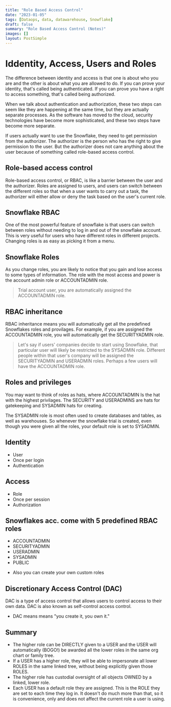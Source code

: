 ```yaml
---
title: "Role Based Access Control"
date: "2023-01-05"
tags: [Dataops, data, datawarehouse, Snowflake]
draft: false
summary: "Role Based Access Control (Notes)"
images: []
layout: PostSimple
---
```


# Iddentity, Access, Users and Roles

The difference between identity and access is that one is about who you are and the other is about what you are allowed to do. If you can prove your identity, that's called being authenticated. If you can prove you have a right to access something, that's called being authorized.

When we talk about authentication and authorization, these two steps can seem like they are happening at the same time, but they are actually separate processes. As the software has moved to the cloud, security technologies have become more sophisticated, and these two steps have become more separate.

If users actually want to use the Snowflake, they need to get permission from the authorizer. The authorizer is the person who has the right to give permission to the user. But the authorizer does not care anything about the user because of something called role-based access control.

## Role-based access control

Role-based access control, or RBAC, is like a barrier between the user and the authorizer. Roles are assigned to users, and users can switch between the different roles so that when a user wants to carry out a task, the authorizer will either allow or deny the task based on the user's current role.

## Snowflake RBAC

One of the most powerful feature of snowflake is that users can switch between roles without needing to log in and out of the snowflake account. This is very useful for users who have different roles in different projects. Changing roles is as easy as picking it from a menu.

## Snowflake Roles

As you change roles, you are likely to notice that you gain and lose access to some types of information. The role with the most access and power is the account admin role or ACCOUNTADMIN role.

> Trial account user, you are automatically assigned the ACCOUNTADMIN role.

## RBAC inheritance

RBAC inheritance means you will automatically get all the predefined Snowflakes roles and provilages. For example, if you are assigned the ACCOUNTADMIN role, you will automatically get the SECURITYADMIN role.

> Let's say if users' companies decide to start using Snowflake, that particular user will likely be restricted to the SYSADMIN role. Different people within that user's company will be assigned the SECURITYADMIN and USERADMIN roles. Perhaps a few users will have the ACCOUNTADMIN role.

## Roles and privileges

You may want to think of roles as hats, where ACCOUNTADMIN Is the hat with the highest privilages. The SECURITY and USERADMINS are hats for gatekeeping and SYSADMIN hats for creating.

The SYSADMIN role is most often used to create databases and tables, as well as warehouses. So whenever the snowflake trial is created, even though you were given all the roles, your default role is set to SYSADMIN.

## Identity

- User
- Once per login
- Authentication

## Access

- Role
- Once per session
- Authorization

## Snowflakes acc. come with 5 predefined RBAC roles

- ACCOUNTADMIN
- SECURITYADMIN
- USERADMIN
- SYSADMIN
- PUBLIC

* Also you can create your own custom roles

## Discretionary Access Control (DAC)

DAC is a type of access control that allows users to control access to their own data. DAC is also known as self-control access control.

- DAC means means "you create it, you own it."

## Summary

- The higher role can be DIRECTLY given to a USER and the USER will automatically (BOGO!) be awarded all the lower roles in the same org chart or family tree.
- If a USER has a higher role, they will be able to impersonate all lower ROLES in the same linked tree, without being explicitly given those ROLES.
- The higher role has custodial oversight of all objects OWNED by a linked, lower role.
- Each USER has a default role they are assigned. This is the ROLE they are set to each time they log in. It doesn't do much more than that, so it is convenience, only and does not affect the current role a user is using.
